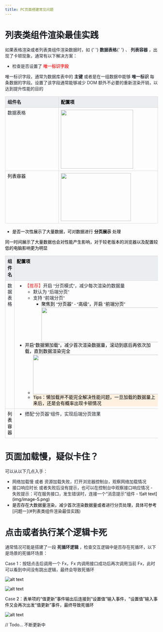 ```yaml
---
title: PC页面搭建常见问题
---
```


# <font color="#171a1f">列表类组件渲染最佳实践</font>

<font color="#1f2329">如果表格渲染或者列表类组件渲染数据时，如</font> <font color="#1f2329">
  {' '}
  **数据表格**{' '}
</font>
<font color="#1f2329">、</font>
<font color="#1f2329"> **列表容器** </font>
<font color="#1f2329">，出现了卡顿现象，通常有以下解决方案：</font>

- <font color="#1f2329">检查是否设置了</font>
  <font color="#fc3232"> **唯一标识字段** </font>

<font color="#1f2329">唯一标识字段，通常为数据库表中的</font>
<font color="#1f2329"> **主键** </font>
<font color="#1f2329">或者是在一组数据中能够</font>
<font color="#1f2329"> **唯一标识** </font>
<font color="#1f2329">
  每条数据的字段。设置了该字段通常能够减少 DOM
  额外不必要的重新渲染开销，以达到提升性能的目的
</font>

<table style="border:none;border-collapse:collapse"><colgroup><col width="485"><col width="485"></colgroup><tbody><tr style="height:0px"><td style="border-left:solid #d8d8d8 1px;border-right:solid #d8d8d8 1px;border-bottom:solid #d8d8d8 1px;border-top:solid #d8d8d8 1px;vertical-align:top;background-color:#ebedf0;padding:7px 7px 7px 7px"><p dir="ltr" toggle="0" blockstyle="" style="line-height:1.45;margin-top:0pt;margin-bottom:0pt;"><span style="font-size:15px;font-family:Arial,'Microsoft YaHei','微软雅黑','黑体',Heiti,sans-serif,SimSun,'宋体',serif;color:#1f2329;background-color:transparent;font-weight:bold;font-style:normal;font-variant:normal;text-decoration:none;vertical-align:baseline;white-space:pre-wrap;">组件名</span></p></td><td style="border-left:solid #d8d8d8 1px;border-right:solid #d8d8d8 1px;border-bottom:solid #d8d8d8 1px;border-top:solid #d8d8d8 1px;vertical-align:top;background-color:#ebedf0;padding:7px 7px 7px 7px"><p dir="ltr" toggle="0" blockstyle="" style="line-height:1.45;margin-top:0pt;margin-bottom:0pt;"><span style="font-size:15px;font-family:Arial,'Microsoft YaHei','微软雅黑','黑体',Heiti,sans-serif,SimSun,'宋体',serif;color:#000000;background-color:transparent;font-weight:bold;font-style:normal;font-variant:normal;text-decoration:none;vertical-align:baseline;white-space:pre-wrap;">配置项</span></p></td></tr><tr style="height:0px"><td style="border-left:solid #d8d8d8 1px;border-right:solid #d8d8d8 1px;border-bottom:solid #d8d8d8 1px;border-top:solid #d8d8d8 1px;vertical-align:top;padding:7px 7px 7px 7px"><p dir="ltr" toggle="0" blockstyle="" style="line-height:1.35;margin-top:0pt;margin-bottom:0pt;"><span style="font-size:15px;font-family:Arial,'Microsoft YaHei','微软雅黑','黑体',Heiti,sans-serif,SimSun,'宋体',serif;color:#1f2329;background-color:transparent;font-weight:normal;font-style:normal;font-variant:normal;text-decoration:none;vertical-align:baseline;white-space:pre-wrap;">数据表格</span></p></td><td style="border-left:solid #d8d8d8 1px;border-right:solid #d8d8d8 1px;border-bottom:solid #d8d8d8 1px;border-top:solid #d8d8d8 1px;vertical-align:top;padding:7px 7px 7px 7px"><p dir="ltr" toggle="0" blockstyle="" style="line-height:1.35;margin-top:0pt;margin-bottom:0pt;"><span style="font-size:15px;font-family:Arial,'Microsoft YaHei','微软雅黑','黑体',Heiti,sans-serif,SimSun,'宋体',serif;color:#000000;background-color:transparent;font-weight:normal;font-style:normal;font-variant:normal;text-decoration:none;vertical-align:baseline;white-space:pre-wrap;"><img src={require("img/image.png")} width="238px;" height="193px;" style="border: none; transform: rotate(0.00rad); -webkit-transform: rotate(0.00rad);"></span></p></td></tr><tr style="height:0px"><td style="border-left:solid #d8d8d8 1px;border-right:solid #d8d8d8 1px;border-bottom:solid #d8d8d8 1px;border-top:solid #d8d8d8 1px;vertical-align:top;padding:7px 7px 7px 7px"><p dir="ltr" toggle="0" blockstyle="" style="line-height:1.35;margin-top:0pt;margin-bottom:0pt;"><span style="font-size:15px;font-family:Arial,'Microsoft YaHei','微软雅黑','黑体',Heiti,sans-serif,SimSun,'宋体',serif;color:#000000;background-color:transparent;font-weight:normal;font-style:normal;font-variant:normal;text-decoration:none;vertical-align:baseline;white-space:pre-wrap;">列表容器</span></p></td><td style="border-left:solid #d8d8d8 1px;border-right:solid #d8d8d8 1px;border-bottom:solid #d8d8d8 1px;border-top:solid #d8d8d8 1px;vertical-align:top;padding:7px 7px 7px 7px"><p dir="ltr" toggle="0" blockstyle="" style="line-height:1.35;margin-top:0pt;margin-bottom:0pt;"><span style="font-size:15px;font-family:Arial,'Microsoft YaHei','微软雅黑','黑体',Heiti,sans-serif,SimSun,'宋体',serif;color:#000000;background-color:transparent;font-weight:normal;font-style:normal;font-variant:normal;text-decoration:none;vertical-align:baseline;white-space:pre-wrap;"><img src="img/image-1.png" width="231px;" height="157px;" style="border: none; transform: rotate(0.00rad); -webkit-transform: rotate(0.00rad);"></span></p></td></tr></tbody></table>

- <font color="#000000">是否一次性展示了大量数据，可对数据进行</font>
  <font color="#000000"> **分页展示** </font>
  <font color="#000000">处理</font>

<font color="#000000">
  同一时间展示了大量数据也会对性能产生影响，对于较老版本的浏览器以及配置较低的电脑影响更为明显
</font>

<table style="border:none;border-collapse:collapse"><colgroup><col width="485"><col width="485"></colgroup><tbody><tr style="height:0px"><td style="border-left:solid #d8d8d8 1px;border-right:solid #d8d8d8 1px;border-bottom:solid #d8d8d8 1px;border-top:solid #d8d8d8 1px;vertical-align:top;background-color:#ebedf0;padding:7px 7px 7px 7px"><p dir="ltr" toggle="0" blockstyle="" style="line-height:1.45;margin-top:0pt;margin-bottom:0pt;"><span style="font-size:15px;font-family:Arial,'Microsoft YaHei','微软雅黑','黑体',Heiti,sans-serif,SimSun,'宋体',serif;color:#1f2329;background-color:transparent;font-weight:bold;font-style:normal;font-variant:normal;text-decoration:none;vertical-align:baseline;white-space:pre-wrap;">组件名</span></p></td><td style="border-left:solid #d8d8d8 1px;border-right:solid #d8d8d8 1px;border-bottom:solid #d8d8d8 1px;border-top:solid #d8d8d8 1px;vertical-align:top;background-color:#ebedf0;padding:7px 7px 7px 7px"><p dir="ltr" toggle="0" blockstyle="" style="line-height:1.45;margin-top:0pt;margin-bottom:0pt;"><span style="font-size:15px;font-family:Arial,'Microsoft YaHei','微软雅黑','黑体',Heiti,sans-serif,SimSun,'宋体',serif;color:#000000;background-color:transparent;font-weight:bold;font-style:normal;font-variant:normal;text-decoration:none;vertical-align:baseline;white-space:pre-wrap;">配置项</span></p></td></tr><tr style="height:0px"><td style="border-left:solid #d8d8d8 1px;border-right:solid #d8d8d8 1px;border-bottom:solid #d8d8d8 1px;border-top:solid #d8d8d8 1px;vertical-align:top;padding:7px 7px 7px 7px"><p dir="ltr" toggle="0" blockstyle="" style="line-height:1.35;margin-top:0pt;margin-bottom:0pt;"><span style="font-size:15px;font-family:Arial,'Microsoft YaHei','微软雅黑','黑体',Heiti,sans-serif,SimSun,'宋体',serif;color:#1f2329;background-color:transparent;font-weight:normal;font-style:normal;font-variant:normal;text-decoration:none;vertical-align:baseline;white-space:pre-wrap;">数据表格</span></p></td><td style="border-left:solid #d8d8d8 1px;border-right:solid #d8d8d8 1px;border-bottom:solid #d8d8d8 1px;border-top:solid #d8d8d8 1px;vertical-align:top;padding:7px 7px 7px 7px"><ul style="margin-bottom:0px;margin-top:0px;"><li dir="ltr" style="list-style-type:disc;font-size:15px;font-family:Arial,'Microsoft YaHei','微软雅黑','黑体',Heiti,sans-serif,SimSun,'宋体',serif;color:#1f2329;background-color:transparent;font-weight:normal;font-style:normal;font-variant:normal;text-decoration:none;vertical-align:baseline;"><p dir="ltr" toggle="0" blockstyle="" style="line-height:1.35;margin-top:0pt;margin-bottom:0pt;"><span style="font-size:15px;font-family:Arial,'Microsoft YaHei','微软雅黑','黑体',Heiti,sans-serif,SimSun,'宋体',serif;color:#fc3232;background-color:transparent;font-weight:normal;font-style:normal;font-variant:normal;text-decoration:none;vertical-align:baseline;white-space:pre-wrap;">【推荐】</span><span style="font-size:15px;font-family:Arial,'Microsoft YaHei','微软雅黑','黑体',Heiti,sans-serif,SimSun,'宋体',serif;color:#1f2329;background-color:transparent;font-weight:normal;font-style:normal;font-variant:normal;text-decoration:none;vertical-align:baseline;white-space:pre-wrap;">开启 “分页模式”，减少每次渲染的数据量</span></p></li><ul style="margin-bottom:0px;margin-top:0px;"><li dir="ltr" style="list-style-type:circle;font-size:15px;font-family:Arial,'Microsoft YaHei','微软雅黑','黑体',Heiti,sans-serif,SimSun,'宋体',serif;color:#1f2329;background-color:transparent;font-weight:normal;font-style:normal;font-variant:normal;text-decoration:none;vertical-align:baseline;"><p dir="ltr" toggle="0" blockstyle="" style="line-height:1.35;margin-top:0pt;margin-bottom:0pt;"><span style="font-size:15px;font-family:Arial,'Microsoft YaHei','微软雅黑','黑体',Heiti,sans-serif,SimSun,'宋体',serif;color:#1f2329;background-color:transparent;font-weight:normal;font-style:normal;font-variant:normal;text-decoration:none;vertical-align:baseline;white-space:pre-wrap;">默认为 “后端分页”</span></p></li><li dir="ltr" style="list-style-type:circle;font-size:15px;font-family:Arial,'Microsoft YaHei','微软雅黑','黑体',Heiti,sans-serif,SimSun,'宋体',serif;color:#1f2329;background-color:transparent;font-weight:normal;font-style:normal;font-variant:normal;text-decoration:none;vertical-align:baseline;"><p dir="ltr" toggle="0" blockstyle="" style="line-height:1.35;margin-top:0pt;margin-bottom:0pt;"><span style="font-size:15px;font-family:Arial,'Microsoft YaHei','微软雅黑','黑体',Heiti,sans-serif,SimSun,'宋体',serif;color:#1f2329;background-color:transparent;font-weight:normal;font-style:normal;font-variant:normal;text-decoration:none;vertical-align:baseline;white-space:pre-wrap;">支持 “前端分页”</span></p></li><ul style="margin-bottom:0px;margin-top:0px;"><li dir="ltr" style="list-style-type:square;font-size:15px;font-family:Arial,'Microsoft YaHei','微软雅黑','黑体',Heiti,sans-serif,SimSun,'宋体',serif;color:#1f2329;background-color:transparent;font-weight:normal;font-style:normal;font-variant:normal;text-decoration:none;vertical-align:baseline;"><p dir="ltr" toggle="0" blockstyle="" style="line-height:1.35;margin-top:0pt;margin-bottom:0pt;"><span style="font-size:15px;font-family:Arial,'Microsoft YaHei','微软雅黑','黑体',Heiti,sans-serif,SimSun,'宋体',serif;color:#000000;background-color:transparent;font-weight:normal;font-style:normal;font-variant:normal;text-decoration:none;vertical-align:baseline;white-space:pre-wrap;">聚焦到 “分页器” - “高级”，开启 “前端分页” </span><span style="font-size:15px;font-family:Arial,'Microsoft YaHei','微软雅黑','黑体',Heiti,sans-serif,SimSun,'宋体',serif;color:#000000;background-color:transparent;font-weight:normal;font-style:normal;font-variant:normal;text-decoration:none;vertical-align:baseline;white-space:pre-wrap;"><img src="img/image-3.png" width="385px;" height="114.68085106382979px;" style="border: none; transform: rotate(0.00rad); -webkit-transform: rotate(0.00rad);"></span></p></li></ul></ul><li dir="ltr" style="list-style-type:disc;font-size:15px;font-family:Arial,'Microsoft YaHei','微软雅黑','黑体',Heiti,sans-serif,SimSun,'宋体',serif;color:#000000;background-color:transparent;font-weight:normal;font-style:normal;font-variant:normal;text-decoration:none;vertical-align:baseline;"><p dir="ltr" toggle="0" blockstyle="" style="line-height:1.35;margin-top:0pt;margin-bottom:0pt;"><span style="font-size:15px;font-family:Arial,'Microsoft YaHei','微软雅黑','黑体',Heiti,sans-serif,SimSun,'宋体',serif;color:#000000;background-color:transparent;font-weight:normal;font-style:normal;font-variant:normal;text-decoration:none;vertical-align:baseline;white-space:pre-wrap;">开启“数据懒加载”，减少首次渲染数据量，滚动到底后再依次加载，直到数据渲染完全</span></p></li><ul style="margin-bottom:0px;margin-top:0px;"><li dir="ltr" style="list-style-type:circle;font-size:15px;font-family:Arial,'Microsoft YaHei','微软雅黑','黑体',Heiti,sans-serif,SimSun,'宋体',serif;color:#000000;background-color:transparent;font-weight:normal;font-style:normal;font-variant:normal;text-decoration:none;vertical-align:baseline;"><p dir="ltr" toggle="0" blockstyle="" style="line-height:1.35;margin-top:0pt;margin-bottom:0pt;"><span style="font-size:15px;font-family:Arial,'Microsoft YaHei','微软雅黑','黑体',Heiti,sans-serif,SimSun,'宋体',serif;color:#000000;background-color:transparent;font-weight:normal;font-style:normal;font-variant:normal;text-decoration:none;vertical-align:baseline;white-space:pre-wrap;"><img src="img/image-4.png" width="415px;" height="129.79787234042553px;" style="border: none; transform: rotate(0.00rad); -webkit-transform: rotate(0.00rad);"></span></p></li><li dir="ltr" style="list-style-type:circle;font-size:15px;font-family:Arial,'Microsoft YaHei','微软雅黑','黑体',Heiti,sans-serif,SimSun,'宋体',serif;color:#000000;background-color:#fff0e0;font-weight:normal;font-style:normal;font-variant:normal;text-decoration:none;vertical-align:baseline;"><p dir="ltr" toggle="0" blockstyle="" style="line-height:1.35;margin-top:0pt;margin-bottom:0pt;"><span style="font-size:15px;font-family:Arial,'Microsoft YaHei','微软雅黑','黑体',Heiti,sans-serif,SimSun,'宋体',serif;color:#000000;background-color:#fff0e0;font-weight:normal;font-style:normal;font-variant:normal;text-decoration:none;vertical-align:baseline;white-space:pre-wrap;">Tips：懒加载并不能完全解决性能问题，一旦加载的数据量上来后，还是会有概率出现卡顿情况</span></p></li></ul></ul></td></tr><tr style="height:0px"><td style="border-left:solid #d8d8d8 1px;border-right:solid #d8d8d8 1px;border-bottom:solid #d8d8d8 1px;border-top:solid #d8d8d8 1px;vertical-align:top;padding:7px 7px 7px 7px"><p dir="ltr" toggle="0" blockstyle="" style="line-height:1.35;margin-top:0pt;margin-bottom:0pt;"><span style="font-size:15px;font-family:Arial,'Microsoft YaHei','微软雅黑','黑体',Heiti,sans-serif,SimSun,'宋体',serif;color:#000000;background-color:transparent;font-weight:normal;font-style:normal;font-variant:normal;text-decoration:none;vertical-align:baseline;white-space:pre-wrap;">列表容器</span></p></td><td style="border-left:solid #d8d8d8 1px;border-right:solid #d8d8d8 1px;border-bottom:solid #d8d8d8 1px;border-top:solid #d8d8d8 1px;vertical-align:top;padding:7px 7px 7px 7px"><ul style="margin-bottom:0px;margin-top:0px;"><li dir="ltr" style="list-style-type:disc;font-size:15px;font-family:Arial,'Microsoft YaHei','微软雅黑','黑体',Heiti,sans-serif,SimSun,'宋体',serif;color:#1f2329;background-color:transparent;font-weight:normal;font-style:normal;font-variant:normal;text-decoration:none;vertical-align:baseline;"><p dir="ltr" toggle="0" blockstyle="" style="line-height:1.35;margin-top:0pt;margin-bottom:0pt;"><span style="font-size:15px;font-family:Arial,'Microsoft YaHei','微软雅黑','黑体',Heiti,sans-serif,SimSun,'宋体',serif;color:#1f2329;background-color:transparent;font-weight:normal;font-style:normal;font-variant:normal;text-decoration:none;vertical-align:baseline;white-space:pre-wrap;">搭配“分页器”组件，实现后端分页效果</span></p></li></ul></td></tr></tbody></table>

# <font color="#171a1f">页面加载慢，疑似卡住？</font>

<font color="#1f2329">可以从以下几点入手：</font>

- <font color="#1f2329">
    网络加载慢 或者 资源加载失败，打开浏览器控制台，观察网络加载情况
  </font>
- <font color="#1f2329">
    接口响应时长 或者失败后没有提示，也可以在控制台中观察接口响应情况
  </font>
  - <font color="#1f2329">
    失败提示：可在服务接口，发生错误时，连接一个“消息提示”组件
  </font>
  - <font color="#000000">![alt text](img/image-5.png)</font>
- <font color="#000000">
    是否存在大数据量渲染，减少首次渲染数据量或者进行分页处理，具体可参考
  </font> [问题一](#列表类组件渲染最佳实践)

# <font color="#171a1f">点击或者执行某个逻辑卡死</font>

<font color="#1f2329">通常情况可能是搭建了一段</font>
<font color="#1f2329"> **死循环逻辑** </font>
<font color="#1f2329">
  ，检查交互逻辑中是否存在死循环，以下是场景的死循环场景：
</font>

<font color="#1f2329">
  Case 1：按钮点击后调用一个 Fx，Fx 内调用接口成功后再次调用当前
  Fx，此时可以看到中间没有跳出逻辑，最终会导致死循环
</font>

<font color="#000000">![alt text](img/image-6.png)</font>

<font color="#000000">![alt text](img/image-7.png)</font>

<font color="#1f2329">Case</font> <font color="#000000">
  2：表单项的“值更新”事件输出后连接到“设置值”输入事件，“设置值”输入事件又会再次出发“值更新”事件，最终导致死循环
</font>

<font color="#000000">![alt text](img/image-8.png)</font>

<font color="#171a1f">// Todo... 不断更新中</font>
